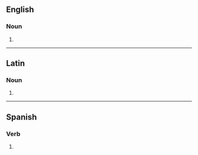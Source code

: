 {{also|Barbaras|barbarás|bárbaras|barbaràs}}

==English==

===Noun===
{{head|en|noun form}}

# {{plural of|en|barbara}}

----

==Latin==

===Noun===
{{la-noun-form|barbarās}}

# {{inflection of|la|barbara||acc|p}}

----

==Spanish==

===Verb===
{{head|es|verb form}}

# {{es-verb form of|ending=ar|mood=subjunctive|tense=imperfect|sera=ra|pers=2|formal=no|number=singular|barbar}}